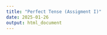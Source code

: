 ```yaml
---
title: "Perfect Tense (Assigment I)"
date: 2025-01-26
output: html_document
---
```


<style> p { text-align: justify; } </style>

